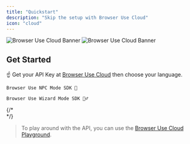 ```yaml
---
title: "Quickstart"
description: "Skip the setup with Browser Use Cloud"
icon: "cloud"
---
```


<img
  className="block dark:hidden rounded-2xl"
  src="/images/cloud-banner.png"
  alt="Browser Use Cloud Banner"
/>
<img
  className="hidden dark:block rounded-2xl"
  src="/images/cloud-banner-dark.png"
  alt="Browser Use Cloud Banner"
/>

## Get Started

☝️ Get your API Key at [Browser Use Cloud](https://cloud.browser-use.com) then choose your language.

<CardGroup cols={2}>
  <Card
    title="Python SDK"
    icon="python"
    href="/cloud/v2/python-quickstart"

>

    Browser Use NPC Mode SDK 🤖

  </Card>
  <Card
    title="Node.js SDK"
    icon="node-js"
    href="/cloud/v2/node-quickstart"

>

    Browser Use Wizard Mode SDK 🧙‍♂️

  </Card>

</CardGroup>

{/* <br /> */}

> To play around with the API, you can use the [Browser Use Cloud Playground](https://cloud.browser-use.com/playground).
